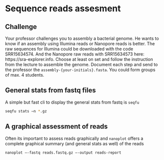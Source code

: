 # Sequence reads assesment

## Challenge {.unnumbered}
Your professor challenges you to assembly a bacterial genome.
He wants to know if  an assembly using Illumina reads or Nanopore reads is better. The raw sequences for Illumina could be downloaded with the code SRR15634574. And the Nanopore raw reads with SRR15634573 here: https://sra-explorer.info. Choose at least on set and follow the instruction from the lecture to assemble the genome. Document each step and send to the professor the `assembly-{your-initials}.fasta`. You could form groups of max. 4 students.


## General stats from fastq files {.unnumbered}

A simple but fast cli to display the general stats from fastq is `seqfu`
```zsh
seqfu stats –n *.gz
```

## A graphical assessment of reads {.unnumbered}

Often its important to assess reads graphically and `nanoplot` offers a complete graphical summary (and general stats as well) of the reads

```zsh
nanoplot –-fastq reads.fastq.gz –-output reads-report
```

